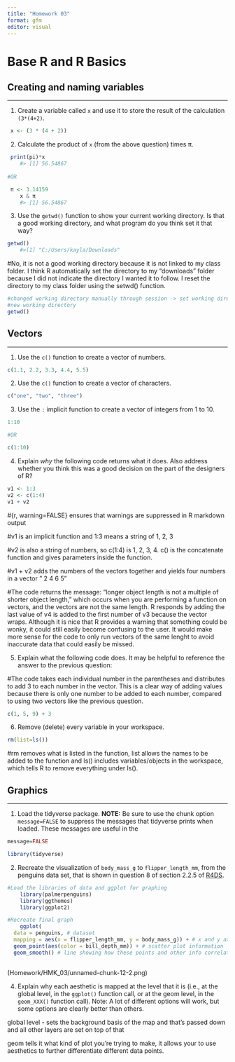 ```yaml
---
title: "Homework 03"
format: gfm
editor: visual
---
```


# Base R and R Basics

## Creating and naming variables

------------------------------------------------------------------------

1.  Create a variable called `x` and use it to store the result of the calculation `(3*(4+2)`.

```r
 x <- (3 * (4 + 2))
```

2.  Calculate the product of `x` (from the above question) times π.

```r
 print(pi)*x
    #> [1] 56.54867
    
#OR 

 π <- 3.14159
    x & π
    #> [1] 56.54867

```

3.  Use the `getwd()` function to show your current working directory. Is that a good working directory, and what program do you think set it that way?

```r
getwd() 
    #>[1] "C:/Users/kayla/Downloads"
```

#No, it is not a good working directory because it is not linked to my class folder. I think R automatically set the directory to my "downloads" folder because I did not indicate the directory I wanted it to follow. I reset the directory to my class folder using the setwd() function.

```r
#changed working directory manually through session -> set working directory -> choose path 
#new working directory 
getwd()
```

## Vectors

------------------------------------------------------------------------

1.  Use the `c()` function to create a vector of numbers.

```r
c(1.1, 2.2, 3.3, 4.4, 5.5)
```

2.  Use the `c()` function to create a vector of characters.

```r
c("one", "two", "three")
```

3.  Use the `:` implicit function to create a vector of integers from 1 to 10.

```r
1:10 

#OR 

c(1:10)
```

4.  Explain *why* the following code returns what it does. Also address whether you think this was a good decision on the part of the designers of R?

```r
v1 <- 1:3
v2 <- c(1:4)
v1 + v2
```

#{r, warning=FALSE} ensures that warnings are suppressed in R markdown output

#v1 is an implicit function and 1:3 means a string of 1, 2, 3

#v2 is also a string of numbers, so c(1:4) is 1, 2, 3, 4. c() is the concatenate function and gives parameters inside the function.

#v1 + v2 adds the numbers of the vectors together and yields four numbers in a vector " 2 4 6 5"

#The code returns the message: "longer object length is not a multiple of shorter object length," which occurs when you are performing a function on vectors, and the vectors are not the same length. R responds by adding the last value of v4 is added to the first number of v3 because the vector wraps. Although it is nice that R provides a warning that something could be wonky, it could still easily become confusing to the user. It would make more sense for the code to only run vectors of the same lenght to avoid inaccurate data that could easily be missed.

5.  Explain what the following code does. It may be helpful to reference the answer to the previous question:

#The code takes each individual number in the parentheses and distributes to add 3 to each number in the vector. This is a clear way of adding values because there is only one number to be added to each number, compared to using two vectors like the previous question.

```r
c(1, 5, 9) + 3
```

6.  Remove (delete) every variable in your workspace.

```r
rm(list=ls())
```

#rm removes what is listed in the function, list allows the names to be added to the function and ls() includes variables/objects in the workspace, which tells R to remove everything under ls().

## Graphics

------------------------------------------------------------------------

1.  Load the tidyverse package. **NOTE:** Be sure to use the chunk option `message=FALSE` to suppress the messages that tidyverse prints when loaded. These messages are useful in the

```r

message=FALSE

library(tidyverse)

```

2.  Recreate the visualization of `body_mass_g` to `flipper_length_mm`, from the penguins data set, that is shown in question 8 of section 2.2.5 of [R4DS](https://r4ds.hadley.nz/data-visualize).

```r

#Load the libraries of data and ggplot for graphing
    library(palmerpenguins)
    library(ggthemes)
    library(ggplot2)

#Recreate final graph 
    ggplot(
  data = penguins, # dataset
  mapping = aes(x = flipper_length_mm, y = body_mass_g)) + # x and y axis information and labels
  geom_point(aes(color = bill_depth_mm)) + # scatter plot information
  geom_smooth() # line showing how these points and other info correlate
    
```
(Homework/HMK_03/unnamed-chunk-12-2.png)

4.  Explain why each aesthetic is mapped at the level that it is (i.e., at the global level, in the `ggplot()` function call, or at the geom level, in the `geom_XXX()` function call). Note: A lot of different options will work, but some options are clearly better than others.

global level - sets the background basis of the map and that's passed down and all other layers are set on top of that

geom tells it what kind of plot you're trying to make, it allows your to use aesthetics to further differentiate different data points.
